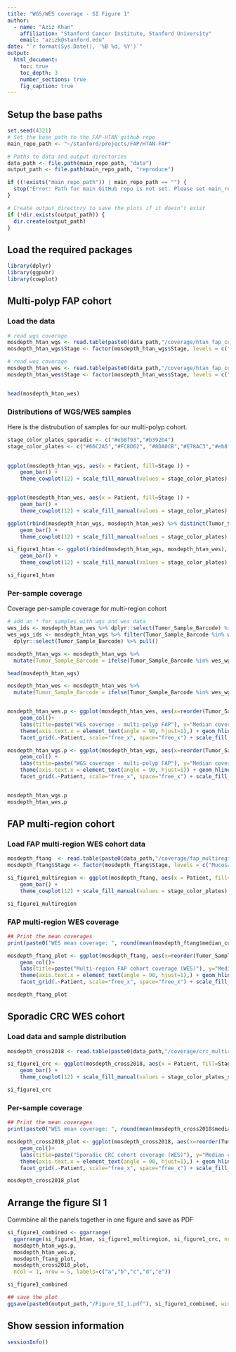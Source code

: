 ```yaml
---
title: "WGS/WES coverage - SI Figure 1"
author: 
  - name: "Aziz Khan"
    affiliation: "Stanford Cancer Institute, Stanford University"
    email: "azizk@stanford.edu"
date: "`r format(Sys.Date(), '%B %d, %Y')`"
output:
  html_document:
    toc: true
    toc_depth: 3
    number_sections: true
    fig_caption: true
---
```


## Setup the base paths
```r

set.seed(4321)
# Set the base path to the FAP-HTAN github repo
main_repo_path <- "~/stanford/projects/FAP/HTAN-FAP"

# Paths to data and output directories
data_path <- file.path(main_repo_path, "data")
output_path <- file.path(main_repo_path, "reproduce")

if ((!exists("main_repo_path")) | main_repo_path == "") {
  stop("Error: Path for main GitHub repo is not set. Please set main_repo_path <- '/path/to/repo/HTAN-FAP' and try again!")
}

# Create output directory to save the plots if it doesn't exist
if (!dir.exists(output_path)) {
  dir.create(output_path)
}
```

## Load the required packages

```r
library(dplyr)
library(ggpubr)
library(cowplot)
```


## Multi-polyp FAP cohort

### Load the data
```r

# read wgs coverage
mosdepth_htan_wgs <- read.table(paste0(data_path,"/coverage/htan_fap_coverage_wgs.tsv"), sep = "\t", header = T)
mosdepth_htan_wgs$Stage <- factor(mosdepth_htan_wgs$Stage, levels = c("Mucosa","Benign","Dysplasia","AdCa"))

# read wes coverage
mosdepth_htan_wes <- read.table(paste0(data_path,"/coverage/htan_fap_coverage_wes.tsv"), sep = "\t", header = T)
mosdepth_htan_wes$Stage <- factor(mosdepth_htan_wes$Stage, levels = c("Mucosa","Benign","Dysplasia","AdCa"))


head(mosdepth_htan_wes)

```
 
### Distributions of WGS/WES samples

Here is the distrubution of samples for our multi-polyp cohort.  

```r

stage_color_plates_sporadic <- c("#eb8f93","#b392b4")
stage_color_plates <- c("#66C2A5","#FC8D62", "#8DA0CB","#E78AC3","#eb8f93","#b392b4","#A6D854","#FFD92F","#E5C494","#B3B3B3")

  
ggplot(mosdepth_htan_wgs, aes(x = Patient, fill=Stage )) + 
    geom_bar() +
    theme_cowplot(12) + scale_fill_manual(values = stage_color_plates) + labs(x="Patients", y= "Number of WGS samples")


ggplot(mosdepth_htan_wes, aes(x = Patient, fill=Stage )) + 
    geom_bar() +
    theme_cowplot(12) + scale_fill_manual(values = stage_color_plates) + labs(x="Patients", y= "Number of WES samples")

ggplot(rbind(mosdepth_htan_wgs, mosdepth_htan_wes) %>% distinct(Tumor_Sample_Barcode, .keep_all = TRUE), aes(x = Patient, fill=Stage )) + 
    geom_bar() +
    theme_cowplot(12) + scale_fill_manual(values = stage_color_plates) + labs(x="Patients", y= "Number of unique WGS/WES samples")

si_figure1_htan <- ggplot(rbind(mosdepth_htan_wgs, mosdepth_htan_wes), aes(x = Patient, fill=Stage )) + 
    geom_bar() +
    theme_cowplot(12) + scale_fill_manual(values = stage_color_plates) + labs(x="Patients", y= "Number of WGS+WES samples")

si_figure1_htan
```


### Per-sample coverage

Coverage per-sample coverage for multi-region cohort

```r

# add an * for samples with wgs and wes data
wes_ids <- mosdepth_htan_wes %>% dplyr::select(Tumor_Sample_Barcode) %>% pull()
wes_wgs_ids <- mosdepth_htan_wgs %>% filter(Tumor_Sample_Barcode %in% wes_ids) %>% 
  dplyr::select(Tumor_Sample_Barcode) %>% pull()

mosdepth_htan_wgs <- mosdepth_htan_wgs %>% 
  mutate(Tumor_Sample_Barcode = ifelse(Tumor_Sample_Barcode %in% wes_wgs_ids, paste0(Tumor_Sample_Barcode, "*"), Tumor_Sample_Barcode))

head(mosdepth_htan_wgs)

mosdepth_htan_wes <- mosdepth_htan_wes %>% 
  mutate(Tumor_Sample_Barcode = ifelse(Tumor_Sample_Barcode %in% wes_wgs_ids, paste0(Tumor_Sample_Barcode, "*"), Tumor_Sample_Barcode))


mosdepth_htan_wes.p <- ggplot(mosdepth_htan_wes, aes(x=reorder(Tumor_Sample_Barcode, median_coverage), y=median_coverage, fill=Stage)) + 
    geom_col()+
    labs(title=paste("WES coverage - multi-polyp FAP"), y="Median coverage", x = "Sample names") + theme_cowplot(12) +
    theme(axis.text.x = element_text(angle = 90, hjust=1),) + geom_hline(aes(yintercept=mean(median_coverage)), linetype=2) +
    facet_grid(.~Patient, scale="free_x", space="free_x") + scale_fill_manual(values=stage_color_plates)

mosdepth_htan_wgs.p <- ggplot(mosdepth_htan_wgs, aes(x=reorder(Tumor_Sample_Barcode, median_coverage), y=median_coverage, fill=Stage)) + 
    geom_col() +
    labs(title=paste("WGS coverage - multi-polyp FAP"), y="Median coverage", x = "Sample names") + theme_cowplot(12) +
    theme(axis.text.x = element_text(angle = 90, hjust=1)) + geom_hline(aes(yintercept=mean(median_coverage)), linetype=2) +
    facet_grid(.~Patient, scale="free_x", space="free_x") + scale_fill_manual(values=stage_color_plates)


mosdepth_htan_wgs.p
mosdepth_htan_wes.p
```


## FAP multi-region cohort

### Load FAP multi-region WES cohort data

```r

mosdepth_ftang  <- read.table(paste0(data_path,"/coverage/fap_multiregion_coverage_wes.tsv"), sep = "\t", header = T) 
mosdepth_ftang$Stage <- factor(mosdepth_ftang$Stage, levels = c("Mucosa", "Benign", "Dysplasia", "AdCa"))

si_figure1_multiregion <- ggplot(mosdepth_ftang, aes(x = Patient, fill=Stage )) + 
    geom_bar() +
    theme_cowplot(12) + scale_fill_manual(values = stage_color_plates) + labs(x="Patients", y= "Number of WES samples")

si_figure1_multiregion
```

### FAP multi-region WES coverage

```r
## Print the mean coverages
print(paste0("WES mean coverage: ", round(mean(mosdepth_ftang$median_coverage)),"x (n=",length(unique(mosdepth_ftang$Tumor_Sample_Barcode)),")"))

mosdepth_ftang_plot <- ggplot(mosdepth_ftang, aes(x=reorder(Tumor_Sample_Barcode, median_coverage), y=median_coverage, fill=Stage)) + 
    geom_col()+
    labs(title=paste("Multi-region FAP cohort coverage (WES)"), y="Median coverage", x = "Sample names") + theme_cowplot(12) +
    theme(axis.text.x = element_text(angle = 90, hjust=1),) + geom_hline(aes(yintercept=mean(median_coverage)), linetype=2) +
    facet_grid(.~Patient, scale="free_x", space="free_x") + scale_fill_manual(values=stage_color_plates)

mosdepth_ftang_plot

```



## Sporadic CRC WES cohort 

### Load data and sample distribution

```r

mosdepth_cross2018 <- read.table(paste0(data_path,"/coverage/crc_multiregion_coverage_wes.tsv"), sep = "\t", header = T)

si_figure1_crc <- ggplot(mosdepth_cross2018, aes(x = Patient, fill=Stage )) + 
    geom_bar() +
    theme_cowplot(12) + scale_fill_manual(values = stage_color_plates_sporadic) + labs(x="Patients", y= "Number of WES samples")

si_figure1_crc
```


### Per-sample coverage 

```r
## Print the mean coverages
print(paste0("WES mean coverage: ", round(mean(mosdepth_cross2018$median_coverage)),"x (n=",length(unique(mosdepth_cross2018$Tumor_Sample_Barcode)),")"))

mosdepth_cross2018_plot <- ggplot(mosdepth_cross2018, aes(x=reorder(Tumor_Sample_Barcode, median_coverage), y=median_coverage, fill=Stage)) + 
    geom_col()+
    labs(title=paste("Sporadic CRC cohort coverage (WES)"), y="Median coverage", x = "Sample names") + theme_cowplot(12) +
    theme(axis.text.x = element_text(angle = 90, hjust=1),) + geom_hline(aes(yintercept=mean(median_coverage)), linetype=2) +
    facet_grid(.~Patient, scale="free_x", space="free_x") + scale_fill_manual(values=stage_color_plates_sporadic)

mosdepth_cross2018_plot

```


## Arrange the figure SI 1
Commbine all the panels together in one figure and save as PDF

```r
si_figure1_combined <- ggarrange(
  ggarrange(si_figure1_htan, si_figure1_multiregion, si_figure1_crc, ncol = 3, widths = c(1,1,1.6)),
  mosdepth_htan_wgs.p,
  mosdepth_htan_wes.p, 
  mosdepth_ftang_plot, 
  mosdepth_cross2018_plot, 
  ncol = 1, nrow = 5, labels=c("a","b","c","d","e"))

si_figure1_combined

## save the plot
ggsave(paste0(output_path,"/Figure_SI_1.pdf"), si_figure1_combined, width = 12, height = 14)

```


## Show session information
```r
sessionInfo()
```
